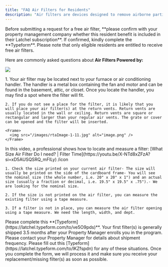 ```yaml
---
title: "FAQ Air Filters for Residents"
description: "Air filters are devices designed to remove airborne particles, pollutants, and microorganisms that pose health risks and can harm the environment. The Free Air Filter program is one of the resident benefits that property management companies may include as part of their Latchel subscription."
---
```


<Warning>
  Before submitting a request for a free air filter, **please confirm with your property management company whether this resident benefit is included in their Latchel subscription**. If confirmed, kindly complete the **Typeform**. Please note that only eligible residents are entitled to receive free air filters.
</Warning>

Here are commonly asked questions about **Air Filters Powered by:**

![](/images/rtaImage-1-10.jpg)

<AccordionGroup>
  <Accordion title="How do I locate where my air filter(s) are in my home?" icon="bookmark" iconType="regular">
    1. Your air filter may be located next to your furnace or air conditioning handler. The handler is a metal box containing the fan and motor and can be found in the basement, attic, or closet. Once you locate the handler, you may find a spot where the filter will fit.

    2. If you do not see a place for the filter, it is likely that you will place your air filter(s) at the return vents. Return vents are usually located in the wall or ceiling. Return vents are square or rectangular and larger than your regular air vents. The grate or cover can be opened and the filter will be inserted.

    <Frame>
      <img src="/images/rtaImage-1-11.jpg" alt="image.png" />
    </Frame>
  </Accordion>

  <Accordion title="How do I determine the size of my air filter(s)?" icon="bookmark" iconType="regular">
    In this video, a professional shows how to locate and measure a filter: [What Size Air Filter Do I need? | Filter Time](https://youtu.be/X-NTd8xZFzA?si=xD5AUSQSRQ_mFILy) /icon

    1. Check the size printed on your current air filter- The size will usually be printed on the side of the cardboard frame- You will see the nominal size (the whole number, i.e. 20" x 20" x 1") and an actual size (usually a fraction or decimal, i.e. 19.5" x 19.5" x .75").- We are looking for the nominal size.

    2. If the size is not printed on the air filter, you can measure the existing filter using a tape measure.

    3. If a filter is not in place, you can measure the air filter opening using a tape measure. We need the length, width, and dept.
  </Accordion>

  <Accordion title="How do I submit my filter information to Latchel?" icon="bookmark" iconType="regular">
    Please complete this **[Typeform](https://latchel.typeform.com/to/ve5O9pds)**.
  </Accordion>

  <Accordion title="When will I receive my filter shipments?" icon="bookmark" iconType="regular">
    Your first filter(s) is generally shipped 3.5 months after your Property Manager enrolls you in the program. Please contact your Property Manager for details about shipment frequency.
  </Accordion>

  <Accordion title="What should I do if I receive damaged, wrong, missing or no filters?" icon="bookmark" iconType="regular">
    Please fill out this [Typeform](https://latchel.typeform.com/to/lKZfspdn) for any of these situations. Once you complete the form, we will process it and make sure you receive your replacement/missing filter(s) as soon as possible.
  </Accordion>
</AccordionGroup>